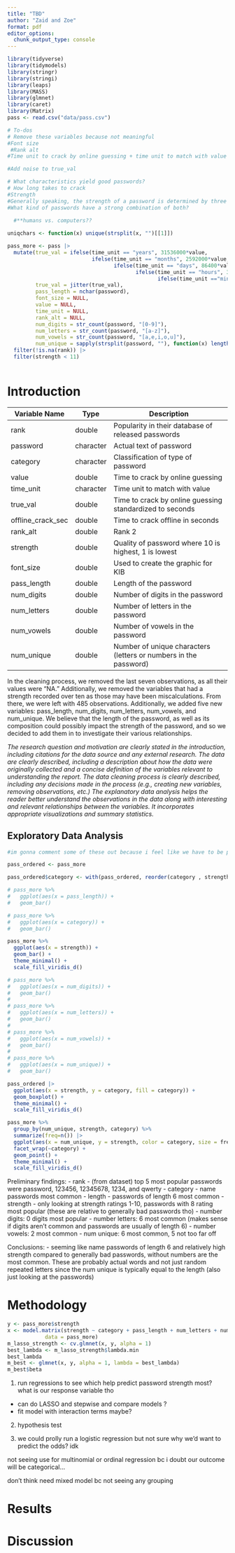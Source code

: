 ```yaml
---
title: "TBD"
author: "Zaid and Zoe"
format: pdf
editor_options: 
  chunk_output_type: console
---
```


```r
library(tidyverse) 
library(tidymodels)
library(stringr)
library(stringi)
library(leaps)
library(MASS)
library(glmnet)
library(caret)
library(Matrix)
pass <- read.csv("data/pass.csv")

# To-dos 
# Remove these variables because not meaningful
#Font size
 #Rank alt 
#Time unit to crack by online guessing + time unit to match with value (since we created a new variable)  

#Add noise to true_val 

# What characteristics yield good passwords? 
# How long takes to crack
#Strength
#Generally speaking, the strength of a password is determined by three things: the length of the character set used, the length of the password itself, and to a lesser extent, the variety in characters chosen.
#What kind of passwords have a strong combination of both?  
  
  #**humans vs. computers??

```

```r
uniqchars <- function(x) unique(strsplit(x, "")[[1]]) 

pass_more <- pass |>
  mutate(true_val = ifelse(time_unit == "years", 31536000*value,
                           ifelse(time_unit == "months", 2592000*value,
                                  ifelse(time_unit == "days", 86400*value,
                                         ifelse(time_unit == "hours", 3600*value,
                                                ifelse(time_unit =="minutes", 60*value,value))))),
         true_val = jitter(true_val),
         pass_length = nchar(password),
         font_size = NULL,
         value = NULL,
         time_unit = NULL,
         rank_alt = NULL,
         num_digits = str_count(password, "[0-9]"),
         num_letters = str_count(password, "[a-z]"),
         num_vowels = str_count(password, "[a,e,i,o,u]"),
         num_unique = sapply(strsplit(password, ""), function(x) length(unique(x)))) |>
  filter(!is.na(rank)) |>
  filter(strength < 11) 
  

```

# Introduction

| Variable Name     | Type      | Description                                                      |
|-------------------|-----------|------------------------------------------------------------------|
| rank              | double    | Popularity in their database of released passwords               |
| password          | character | Actual text of password                                          |
| category          | character | Classification of type of password                               |
| value             | double    | Time to crack by online guessing                                 |
| time_unit         | character | Time unit to match with value                                    |
| true_val          | double    | Time to crack by online guessing standardized to seconds         |
| offline_crack_sec | double    | Time to crack offline in seconds                                 |
| rank_alt          | double    | Rank 2                                                           |
| strength          | double    | Quality of password where 10 is highest, 1 is lowest             |
| font_size         | double    | Used to create the graphic for KIB                               |
| pass_length       | double    | Length of the password                                           |
| num_digits        | double    | Number of digits in the password                                 |
| num_letters       | double    | Number of letters in the password                                |
| num_vowels        | double    | Number of vowels in the password                                 |
| num_unique        | double    | Number of unique characters (letters or numbers in the password) |

In the cleaning process, we removed the last seven observations, as all their values were "NA." Additionally, we removed the variables that had a strength recorded over ten as those may have been miscalculations. From there, we were left with 485 observations. Additionally, we added five new variables: pass_length, num_digits, num_letters, num_vowels, and num_unique. We believe that the length of the password, as well as its composition could possibly impact the strength of the password, and so we decided to add them in to investigate their various relationships.

*The research question and motivation are clearly stated in the introduction, including citations for the data source and any external research. The data are clearly described, including a description about how the data were originally collected and a concise definition of the variables relevant to understanding the report. The data cleaning process is clearly described, including any decisions made in the process (e.g., creating new variables, removing observations, etc.) The explanatory data analysis helps the reader better understand the observations in the data along with interesting and relevant relationships between the variables. It incorporates appropriate visualizations and summary statistics.*

## Exploratory Data Analysis

```r
#im gonna comment some of these out because i feel like we have to be picky with which graphs we include

pass_ordered <- pass_more

pass_ordered$category <- with(pass_ordered, reorder(category , strength, median , na.rm=T))

# pass_more %>%
#   ggplot(aes(x = pass_length)) + 
#   geom_bar() 

# pass_more %>%
#   ggplot(aes(x = category)) + 
#   geom_bar() 

pass_more %>%
  ggplot(aes(x = strength)) + 
  geom_bar() +
  theme_minimal() + 
  scale_fill_viridis_d()

# pass_more %>%
#   ggplot(aes(x = num_digits)) + 
#   geom_bar() 
# 
# pass_more %>%
#   ggplot(aes(x = num_letters)) + 
#   geom_bar() 
# 
# pass_more %>%
#   ggplot(aes(x = num_vowels)) + 
#   geom_bar() 
# 
# pass_more %>%
#   ggplot(aes(x = num_unique)) + 
#   geom_bar() 

pass_ordered |>
  ggplot(aes(x = strength, y = category, fill = category)) + 
  geom_boxplot() +
  theme_minimal() + 
  scale_fill_viridis_d()

pass_more %>%
  group_by(num_unique, strength, category) %>%
  summarize(freq=n()) |>
  ggplot(aes(x = num_unique, y = strength, color = category, size = freq)) +
  facet_wrap(~category) + 
  geom_point() +
  theme_minimal() + 
  scale_fill_viridis_d()

```

Preliminary findings: - rank - (from dataset) top 5 most popular passwords were password, 123456, 12345678, 1234, and qwerty - category - name passwords most common - length - passwords of length 6 most common - strength - only looking at strength ratings 1-10, passwords with 8 rating most popular (these are relative to generally bad passwords tho) - number digits: 0 digits most popular - number letters: 6 most common (makes sense if digits aren't common and passwords are usually of length 6) - number vowels: 2 most common - num unique: 6 most common, 5 not too far off

Conclusions: - seeming like name passwords of length 6 and relatively high strength compared to generally bad passwords, without numbers are the most common. These are probably actual words and not just random repeated letters since the num unique is typically equal to the length (also just looking at the passwords)

# Methodology

```r

y <- pass_more$strength
x <- model.matrix(strength ~ category + pass_length + num_letters + num_digits + num_vowels + num_unique,
            data = pass_more) 
m_lasso_strength <- cv.glmnet(x, y, alpha = 1)
best_lambda <- m_lasso_strength$lambda.min
best_lambda
m_best <- glmnet(x, y, alpha = 1, lambda = best_lambda)
m_best$beta
```

1.  run regressions to see which help predict password strength most? what is our response variable tho

-   can do LASSO and stepwise and compare models ?
-   fit model with interaction terms maybe?

2.  hypothesis test

3.  we could prolly run a logistic regression but not sure why we'd want to predict the odds? idk

not seeing use for multinomial or ordinal regression bc i doubt our outcome will be categorical...

don't think need mixed model bc not seeing any grouping

# Results

# Discussion
